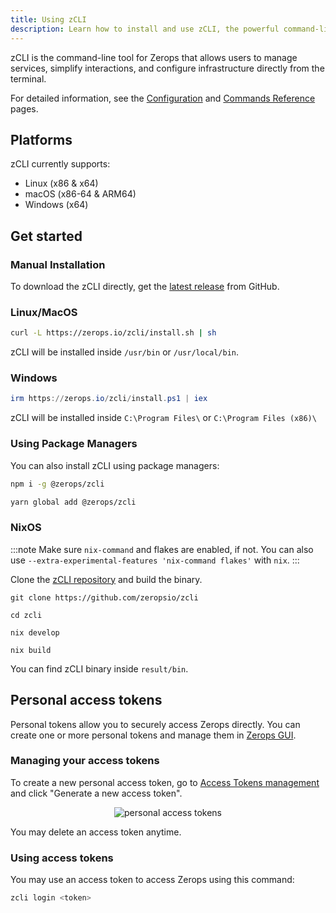 ```yaml
---
title: Using zCLI
description: Learn how to install and use zCLI, the powerful command-line tool for interacting with Zerops. Explore zCLI commands, streamline service management, and simplify your workflow from your terminal.
---
```



zCLI is the command-line tool for Zerops that allows users to manage services, simplify interactions, and configure infrastructure directly from the terminal.

For detailed information, see the [Configuration](/references/cli/configuration) and [Commands Reference](/references/cli/commands) pages.

## Platforms

zCLI currently supports:

- Linux (x86 & x64)
- macOS (x86-64 & ARM64)
- Windows (x64)

## Get started

### Manual Installation

To download the zCLI directly, get the [latest release](https://github.com/zeropsio/zcli/releases) from GitHub.

### Linux/MacOS

```sh
curl -L https://zerops.io/zcli/install.sh | sh
```

zCLI will be installed inside `/usr/bin` or `/usr/local/bin`.

### Windows

```powershell
irm https://zerops.io/zcli/install.ps1 | iex
```

zCLI will be installed inside `C:\Program Files\` or `C:\Program Files (x86)\`

### Using Package Managers

You can also install zCLI using package managers:

```sh
npm i -g @zerops/zcli
```

```sh
yarn global add @zerops/zcli
```

### NixOS

:::note
Make sure `nix-command` and flakes are enabled, if not. You can also use `--extra-experimental-features 'nix-command flakes'` with `nix`.
:::

Clone the [zCLI repository](https://github.com/zeropsio/zcli) and build the binary.

```
git clone https://github.com/zeropsio/zcli
```

```
cd zcli
```

```
nix develop
```

```
nix build
```

You can find zCLI binary inside `result/bin`.

## Personal access tokens

Personal tokens allow you to securely access Zerops directly. You can create one or more personal tokens and manage them in [Zerops GUI](https://app.zerops.io).

### Managing your access tokens

To create a new personal access token, go to [Access Tokens management](https://app.zerops.io/settings/token-management) and click "Generate a new access token".

<p align="center">
  <Image
    lightImage="/img/screenshots/access-tokens-light.webp"
    darkImage="/img/screenshots/access-tokens-dark.webp"
    alt="personal access tokens"
    style={{ width: '100%', height: 'auto' }}
  />
</p>

You may delete an access token anytime.

### Using access tokens

You may use an access token to access Zerops using this command:

```sh
zcli login <token>
```